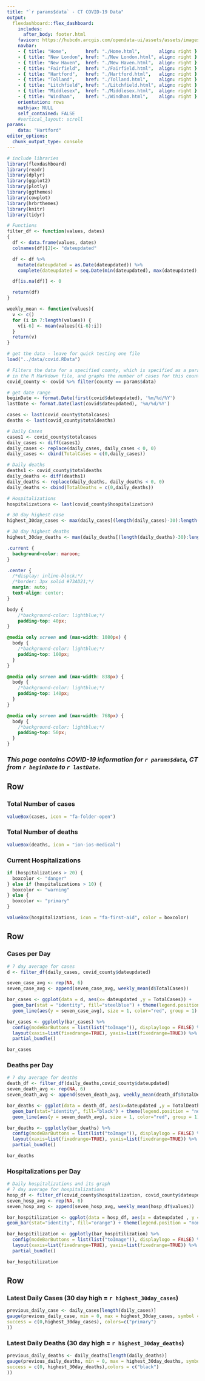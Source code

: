 ```yaml
---
title: "`r params$data` - CT COVID-19 Data"
output:
  flexdashboard::flex_dashboard:
    includes:
      after_body: footer.html
    favicon: https://hubcdn.arcgis.com/opendata-ui/assets/assets/images/favicon-45a5f6cdc7f23c52b20204d54a7d9ca2.ico
    navbar:
    - { title: "Home",       href: "./Home.html",       align: right }
    - { title: "New London", href: "./New London.html", align: right }
    - { title: "New Haven",  href: "./New Haven.html",  align: right }
    - { title: "Fairfield",  href: "./Fairfield.html",  align: right }
    - { title: "Hartford",   href: "./Hartford.html",   align: right }
    - { title: "Tolland",    href: "./Tolland.html",    align: right }
    - { title: "Litchfield", href: "./Litchfield.html", align: right }
    - { title: "Middlesex",  href: "./Middlesex.html",  align: right }
    - { title: "Windham",    href: "./Windham.html",    align: right }
    orientation: rows
    mathjax: NULL
    self_contained: FALSE
    #vertical_layout: scroll
params:
    data: "Hartford"
editor_options:
  chunk_output_type: console
---
```

```r

# include libraries
library(flexdashboard)
library(readr)
library(dplyr)
library(ggplot2)
library(plotly)
library(ggthemes)
library(cowplot)
library(hrbrthemes)
library(knitr)
library(tidyr)

# Functions
filter_df <- function(values, dates)
{
  df <- data.frame(values, dates)
  colnames(df)[2]<- "dateupdated"

  df <- df %>%
    mutate(dateupdated = as.Date(dateupdated)) %>%
    complete(dateupdated = seq.Date(min(dateupdated), max(dateupdated), by="day"))

  df[is.na(df)] <- 0

  return(df)
}

weekly_mean <- function(values){
  v <- c()
  for (i in 7:length(values)) {
    v[i-6] <- mean(values[(i-6):i])
  }
  return(v)
}

# get the data - leave for quick testing one file
load("../data/covid.RData")

# Filters the data for a specified county, which is specified as a parameter
# in the R Markdown file, and graphs the number of cases for this county ovr time.
covid_county <- covid %>% filter(county == params$data)

# get date range
beginDate <- format.Date(first(covid$dateupdated), '%m/%d/%Y')
lastDate <- format.Date(last(covid$dateupdated), '%m/%d/%Y')

cases <- last(covid_county$totalcases)
deaths <- last(covid_county$totaldeaths)

# Daily Cases
cases1 <- covid_county$totalcases
daily_cases <- diff(cases1)
daily_cases <- replace(daily_cases, daily_cases < 0, 0)
daily_cases <- cbind(TotalCases = c(0,daily_cases))

# Daily deaths
deaths1 <- covid_county$totaldeaths
daily_deaths <- diff(deaths1)
daily_deaths <- replace(daily_deaths, daily_deaths < 0, 0)
daily_deaths <- cbind(TotalDeaths = c(0,daily_deaths))

# Hospitalizations
hospitalizations <- last(covid_county$hospitalization)

# 30 day highest case
highest_30day_cases <- max(daily_cases[(length(daily_cases)-30):length(daily_cases)])

# 30 day highest deaths
highest_30day_deaths <- max(daily_deaths[(length(daily_deaths)-30):length(daily_deaths)])
```

<!--CUSTOM CSS-->
```css
.current {
  background-color: maroon;
}

.center {
  /*display: inline-block;*/
  /*border: 3px solid #73AD21;*/
  margin: auto;
  text-align: center;
}

body {
    /*background-color: lightblue;*/
    padding-top: 40px;
}

@media only screen and (max-width: 1080px) {
  body {
    /*background-color: lightblue;*/
    padding-top: 100px;
  }
}

@media only screen and (max-width: 838px) {
  body {
    /*background-color: lightblue;*/
    padding-top: 140px;
  }
}

@media only screen and (max-width: 768px) {
  body {
    /*background-color: lightblue;*/
    padding-top: 50px;
  }
}
```

<!--CUSTOM JS
The reason why we can't use embedded javascript is because the ` means a string
literal in JavaScript but it's also used for inline r code in the markdown doc.
So when I try to pass the param as `r params$data` it interprets that literally.
There might be a way to escape the ` or a special way to inject inline r in the
js code but so far I haven't found one.
-->
<script>
// wait for the page to load to do this, can't select elements that aren't loaded yet.

window.onload = function () {

  //console.log("We are executing on load");

  var list = document.querySelectorAll(".navbar-right > li > a");

  for (i=0; i<list.length; i++)
  {
    var x = list[i];
    console.log(x.innerHTML);

    if (x.innerHTML == "`r params$data`")
    {
      x.classList.add("current"); // assign the current class to the current tab
    }
  }
}
</script>

<div class="center">
### *This page contains COVID-19 information for **`r params$data`, CT** from `r beginDate` to `r lastDate`.*
</div>

Row
----------------------------------------------------------------------

### Total Number of cases

```r
valueBox(cases, icon = "fa-folder-open")
```

### Total Number of deaths

```r
valueBox(deaths, icon = "ion-ios-medical")
```

### Current Hospitalizations

```r
if (hospitalizations > 20) {
  boxcolor <- "danger"
} else if (hospitalizations > 10) {
  boxcolor <- "warning"
} else {
  boxcolor <- "primary"
}

valueBox(hospitalizations, icon = "fa-first-aid", color = boxcolor)
```

Row{data-height=600px}
-----------------------------------------------------------------------

### Cases per Day

```r
# 7 day average for cases
d <- filter_df(daily_cases, covid_county$dateupdated)

seven_case_avg <- rep(NA, 6)
seven_case_avg <- append(seven_case_avg, weekly_mean(d$TotalCases))

bar_cases <- ggplot(data = d, aes(x= dateupdated ,y = TotalCases)) +
  geom_bar(stat = "identity", fill="steelblue") + theme(legend.position = "none") + labs(x = " ", y = "Cases") +
  geom_line(aes(y = seven_case_avg), size = 1, color="red", group = 1) + theme_cowplot()

bar_cases <- ggplotly(bar_cases) %>%
  config(modeBarButtons = list(list("toImage")), displaylogo = FALSE) %>%
  layout(xaxis=list(fixedrange=TRUE), yaxis=list(fixedrange=TRUE)) %>%
  partial_bundle()

bar_cases
```

### Deaths per Day

```r
# 7 day average for deaths
death_df <- filter_df(daily_deaths,covid_county$dateupdated)
seven_death_avg <- rep(NA, 6)
seven_death_avg <- append(seven_death_avg, weekly_mean(death_df$TotalDeaths))

bar_deaths <- ggplot(data = death_df, aes(x=dateupdated ,y = TotalDeaths)) +
  geom_bar(stat="identity", fill="black") + theme(legend.position = "none") + labs(x = " ", y = "Deaths") +
  geom_line(aes(y = seven_death_avg), size = 1, color="red", group = 1) + theme_cowplot()

bar_deaths <- ggplotly(bar_deaths) %>%
  config(modeBarButtons = list(list("toImage")), displaylogo = FALSE) %>%
  layout(xaxis=list(fixedrange=TRUE), yaxis=list(fixedrange=TRUE)) %>%
  partial_bundle()

bar_deaths
```

### Hospitalizations per Day

```r
# Daily hospitalizations and its graph
# 7 day average for hospitalizations
hosp_df <- filter_df(covid_county$hospitalization, covid_county$dateupdated)
seven_hosp_avg <- rep(NA, 6)
seven_hosp_avg <- append(seven_hosp_avg, weekly_mean(hosp_df$values))

bar_hospitilization <- ggplot(data = hosp_df, aes(x = dateupdated , y = values)) +
geom_bar(stat="identity", fill="orange") + theme(legend.position = "none") + labs(x = " ", y = "Hospitalizations") + geom_line(aes(y = seven_hosp_avg), size = 1, color="red", group = 1) + theme_cowplot()

bar_hospitilization <- ggplotly(bar_hospitilization) %>%
  config(modeBarButtons = list(list("toImage")), displaylogo = FALSE) %>%
  layout(xaxis=list(fixedrange=TRUE), yaxis=list(fixedrange=TRUE)) %>%
  partial_bundle()

bar_hospitilization
```

Row {data-height=150px}
-----------------------------------------------------------------------
### Latest Daily Cases (30 day high = `r highest_30day_cases`)

```r
previous_daily_case <- daily_cases[length(daily_cases)]
gauge(previous_daily_case, min = 0, max = highest_30day_cases, symbol = '', gaugeSectors(
success = c(0,highest_30day_cases), colors=c("primary")
))
```

### Latest Daily Deaths (30 day high = `r highest_30day_deaths`)

```r
previous_daily_deaths <- daily_deaths[length(daily_deaths)]
gauge(previous_daily_deaths, min = 0, max = highest_30day_deaths, symbol = '', gaugeSectors(
success = c(0, highest_30day_deaths),colors = c("black")
))
```
